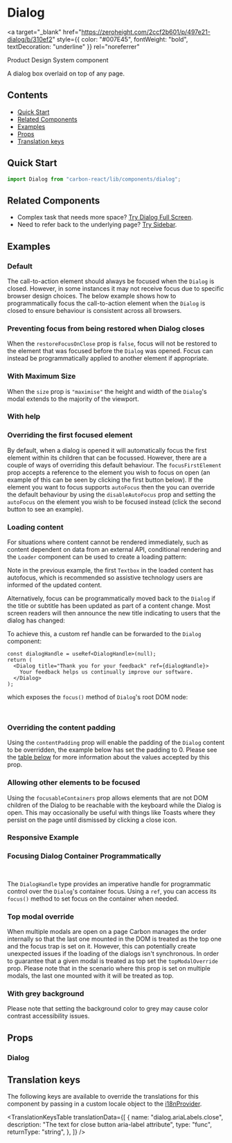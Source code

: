 

<Meta of={DialogStories} />

# Dialog

<a
  target="_blank"
  href="https://zeroheight.com/2ccf2b601/p/497e21-dialog/b/310ef2"
  style={{ color: "#007E45", fontWeight: "bold", textDecoration: "underline" }}
  rel="noreferrer"
>
  Product Design System component
</a>

A dialog box overlaid on top of any page.

## Contents

- [Quick Start](#quick-start)
- [Related Components](#related-components)
- [Examples](#examples)
- [Props](#props)
- [Translation keys](#translation-keys)

## Quick Start

```javascript
import Dialog from "carbon-react/lib/components/dialog";
```

## Related Components

- Complex task that needs more space? [Try Dialog Full Screen](../?path=/docs/dialog-full-screen--docs).
- Need to refer back to the underlying page? [Try Sidebar](../?path=/docs/sidebar--docs).

## Examples

### Default

The call-to-action element should always be focused when the `Dialog` is closed. However, in some instances it may not receive focus
due to specific browser design choices. The below example shows how to programmatically focus the call-to-action element when the `Dialog` is closed
to ensure behaviour is consistent across all browsers.

<Canvas of={DialogStories.DefaultStory} />

### Preventing focus from being restored when Dialog closes

When the `restoreFocusOnClose` prop is `false`, focus will not be restored to the element that was focused before the `Dialog` was opened.
Focus can instead be programmatically applied to another element if appropriate. 

<Canvas of={DialogStories.RestoreFocusOnCloseStory} />

### With Maximum Size

When the `size` prop is `"maximise"` the height and width of the `Dialog`'s modal extends to the majority of the viewport.

<Canvas of={DialogStories.MaxSize} />

### With help

<Canvas of={DialogStories.WithHelp} />

### Overriding the first focused element

By default, when a dialog is opened it will automatically focus the first element within its children that can be focussed.
However, there are a couple of ways of overriding this default behaviour. The `focusFirstElement` prop accepts a reference
to the element you wish to focus on open (an example of this can be seen by clicking the first button below). If the element
you want to focus supports `autoFocus` then the you can override the default behaviour by using the `disableAutoFocus` prop
and setting the `autoFocus` on the element you wish to be focused instead (click the second button to see an example).

<Canvas of={DialogStories.FocusingADifferentFirstElement} />

### Loading content

For situations where content cannot be rendered immediately, such as content dependent on data from an external API, conditional rendering and the `Loader` component can be used to create a loading pattern:

<Canvas of={DialogStories.LoadingContent} />

Note in the previous example, the first `Textbox` in the loaded content has autofocus, which is recommended so assistive technology users are informed of the updated content.

Alternatively, focus can be programmatically moved back to the `Dialog` if the title or subtitle has been updated as part of a content change. Most screen readers will then announce the new title indicating to users that the dialog has changed:

<Canvas of={DialogStories.UsingHandle} />

To achieve this, a custom ref handle can be forwarded to the `Dialog` component:

```tsx
const dialogHandle = useRef<DialogHandle>(null);
return (
  <Dialog title="Thank you for your feedback" ref={dialogHandle}>
    Your feedback helps us continually improve our software.
  </Dialog>
);
```

which exposes the `focus()` method of `Dialog`'s root DOM node:

```ts
dialogHandle.current?.focus();
```

### Overriding the content padding

Using the `contentPadding` prop will enable the padding of the `Dialog` content to be overridden, the example below has
set the padding to 0. Please see the [table below](#props) for more information about the values accepted by this prop.

<Canvas of={DialogStories.OverridingContentPadding} />

### Allowing other elements to be focused

Using the `focusableContainers` prop allows elements that are not DOM children of the Dialog to be reachable with the keyboard while the Dialog is open.
This may occasionally be useful with things like Toasts where they persist on the page until dismissed by clicking a close icon.

<Canvas of={DialogStories.OtherFocusableContainers} />

### Responsive Example

<Canvas of={DialogStories.Responsive} />


### Focusing Dialog Container Programmatically

```javascript
import { DialogHandle } from "carbon-react/lib/components/dialog";
```

The `DialogHandle` type provides an imperative handle for programmatic control over the `Dialog`'s container focus. 
Using a `ref`, you can access its `focus()` method to set focus on the container when needed.

<Canvas of={DialogStories.UsingHandle} />

### Top modal override

When multiple modals are open on a page Carbon manages the order internally so that the last one mounted in the DOM
is treated as the top one and the focus trap is set on it. However, this can potentially
create unexpected issues if the loading of the dialogs isn't synchronous. In order to guarantee that a given
modal is treated as top set the `topModalOverride` prop. Please note that in the scenario where this prop is
set on multiple modals, the last one mounted with it will be treated as top.

<Canvas of={DialogStories.TopModalOverride} />

### With grey background

Please note that setting the background color to grey may cause color contrast accessibility issues.

<Canvas of={DialogStories.GreyBackground} />

## Props

### Dialog

<ArgTypes of={DialogStories} />

## Translation keys

The following keys are available to override the translations for this component by passing in a custom locale object to the
[i18nProvider](../?path=/docs/documentation-i18n--docs).

<TranslationKeysTable
  translationData={[
    {
      name: "dialog.ariaLabels.close",
      description: "The text for close button aria-label attribute",
      type: "func",
      returnType: "string",
    },
  ]}
/>
